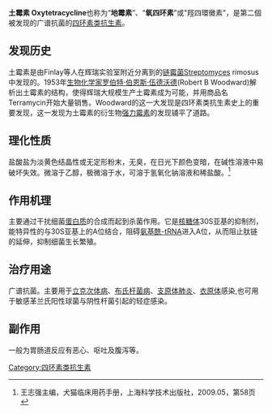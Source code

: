 {{Expand|time=2010-09-19}}
{{medical}} 
{{drugbox |
| image = Oxytetracycline-2D-skeletal.png
| image2 = Oxytetracycline-3D-balls.png
| width=220
| IUPAC_name = 2-(amino-hydroxy-methylidene) -4-dimethylamino -5,6,10,11,12a-pentahydroxy -6-methyl -
4,4a,5,5a,6,12a-hexahydrotetracene -1,3,12-trione
| CAS_number_Ref = {{cascite|correct|??}}
| CAS_number = 79-57-2
| ATC_prefix=D06
| ATC_suffix=AA03
| ATC_supplemental={{ATC|G01|AA07}} {{ATC|J01|AA06}} {{ATC|S01|AA04}} {{ATCvet|G51|AA01}} {{ATCvet|J51|AA06}}
| PubChem= 54675779
| DrugBank_Ref = {{drugbankcite|correct|drugbank}}
| DrugBank = DB00595
| ChemSpiderID_Ref = {{chemspidercite|correct|chemspider}}
| ChemSpiderID = 10482174
| UNII_Ref = {{fdacite|correct|FDA}}
| UNII = SLF0D9077S
| KEGG_Ref = {{keggcite|correct|kegg}}
| KEGG = D00205
| ChEBI_Ref = {{ebicite|correct|EBI}}
| ChEBI = 27701
| ChEMBL_Ref = {{ebicite|correct|EBI}}
| ChEMBL = 1517
| PDB_ligand = OAQ
| synonyms =
| C=22 | H=24 | N=2 | O=9
| molecular_weight = 460.434 [[克|g]]/[[摩尔_(单位)|mol]]
| bioavailability = ?
| metabolism = ?
| elimination_half-life = ? [[hour|hour]]s
| excretion = 肾
| pregnancy_category = D: ([[United_States|USA]])<br>D: ([[Australia|AUS]])
| legal_status = 处方药
| routes_of_administration = 口服、眼
}}

'''土霉素 Oxytetracycline'''也称为“'''地霉素'''”、“'''氧四环素'''”或"羥四環黴素"，是第二個被发现的广谱抗菌的[[四环素类抗生素|四环素类抗生素]]。

==发现历史==
土霉素是由Finlay等人在辉瑞实验室附近分离到的[[链霉菌|链霉菌]]Streptomyces rimosus中发现的。1953年[[生物化学家|生物化学家]][[罗伯特·伯恩斯·伍德沃德|罗伯特·伯恩斯·伍德沃德]](Robert B Woodward)解析出土霉素的结构，使得辉瑞大规模生产土霉素成为可能，并用商品名Terramycin开始大量销售。Woodward的这一大发现是四环素类抗生素史上的重要发现，这一发现为土霉素的衍生物[[强力霉素|强力霉素]]的发现铺平了道路。

==理化性质==
盐酸盐为淡黄色结晶性或无定形粉末，无臭，在日光下颜色变暗，在碱性溶液中易破坏失效。微溶于乙醇，极微溶于水，可溶于氢氧化钠溶液和稀盐酸。<ref>王志强主编，犬猫临床用药手册，上海科学技术出版社，2009.05，第58页</ref>

==作用机理==
主要通过干扰细菌[[蛋白质|蛋白质]]的合成而起到杀菌作用。它是[[核糖体|核糖体]]30S亚基的抑制剂，能特异性的与30S亚基上的A位结合，阻碍[[氨基酰-tRNA|氨基酰-tRNA]]进入A位，从而阻止肽链的延伸，抑制细菌生长繁殖。

==治疗用途==
广谱抗菌。主要用于[[立克次体病|立克次体病]]、[[布氏杆菌病|布氏杆菌病]]、[[支原体肺炎|支原体肺炎]]、[[衣原体|衣原体]]感染,也可用于敏感革兰氏阳性球菌与阴性杆菌引起的轻症感染。

==副作用==
一般为胃肠道反应有恶心、呕吐及腹泻等。

{{抗生素小作品}}
{{蛋白质合成抑制剂类抗生素}}
{{妇科抗感染药和防腐剂}}


[[Category:四环素类抗生素|Category:四环素类抗生素]]